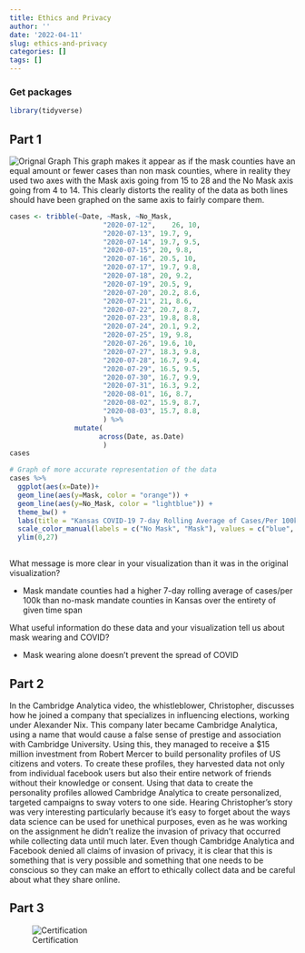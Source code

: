 ```yaml
---
title: Ethics and Privacy
author: ''
date: '2022-04-11'
slug: ethics-and-privacy
categories: []
tags: []
---
```

### Get packages
```r
library(tidyverse)
```
## Part 1

![Orignal Graph](https://raw.githubusercontent.com/thayerm/mkthayer/main/graph.png)
This graph makes it appear as if the mask counties have an equal amount or fewer cases than non mask counties, where in reality they used two axes with the Mask axis going from 15 to 28 and the No Mask axis going from 4 to 14. This clearly distorts the reality of the data as both lines should have been graphed on the same axis to fairly compare them.

```r
cases <- tribble(~Date, ~Mask, ~No_Mask,
                       "2020-07-12",    26, 10,
                       "2020-07-13", 19.7, 9,
                       "2020-07-14", 19.7, 9.5,
                       "2020-07-15", 20, 9.8,
                       "2020-07-16", 20.5, 10,
                       "2020-07-17", 19.7, 9.8,
                       "2020-07-18", 20, 9.2,
                       "2020-07-19", 20.5, 9,
                       "2020-07-20", 20.2, 8.6,
                       "2020-07-21", 21, 8.6, 
                       "2020-07-22", 20.7, 8.7, 
                       "2020-07-23", 19.8, 8.8,
                       "2020-07-24", 20.1, 9.2, 
                       "2020-07-25", 19, 9.8,
                       "2020-07-26", 19.6, 10,
                       "2020-07-27", 18.3, 9.8,
                       "2020-07-28", 16.7, 9.4,
                       "2020-07-29", 16.5, 9.5,
                       "2020-07-30", 16.7, 9.9,
                       "2020-07-31", 16.3, 9.2,
                       "2020-08-01", 16, 8.7,
                       "2020-08-02", 15.9, 8.7,
                       "2020-08-03", 15.7, 8.8,
                       ) %>%
                mutate(
                      across(Date, as.Date)
                       )
cases
```
```r
# Graph of more accurate representation of the data
cases %>%
  ggplot(aes(x=Date))+
  geom_line(aes(y=Mask, color = "orange")) +
  geom_line(aes(y=No_Mask, color = "lightblue")) +
  theme_bw() +
  labs(title = "Kansas COVID-19 7-day Rolling Average of Cases/Per 100k Population\n", color = "Legend\n") +
  scale_color_manual(labels = c("No Mask", "Mask"), values = c("blue", "orange")) +
  ylim(0,27)
  
```
What message is more clear in your visualization than it was in the original visualization?

- Mask mandate counties had a higher 7-day rolling average of cases/per 100k than no-mask mandate counties in Kansas over the entirety of given time span

What useful information do these data and your visualization tell us about mask wearing and COVID?

- Mask wearing alone doesn't prevent the spread of COVID

## Part 2
In the Cambridge Analytica video, the whistleblower, Christopher, discusses how he joined a company that specializes in influencing elections, working under Alexander Nix. This company later became Cambridge Analytica, using a name that would cause a false sense of prestige and association with Cambridge University. Using this, they managed to receive a $15 million investment from Robert Mercer to build personality profiles of US citizens and voters. To create these profiles, they harvested data not only from individual facebook users but also their entire network of friends without their knowledge or consent. Using that data to create the personality profiles allowed Cambridge Analytica to create personalized, targeted campaigns to sway voters to one side. Hearing Christopher’s story was very interesting particularly because it’s easy to forget about the ways data science can be used for unethical purposes, even as he was working on the assignment he didn’t realize the invasion of privacy that occurred while collecting data until much later. Even though Cambridge Analytica and Facebook denied all claims of invasion of privacy, it is clear that this is something that is very possible and something that one needs to be conscious so they can make an effort to ethically collect data and be careful about what they share online.



## Part 3
![Certification](https://raw.githubusercontent.com/thayerm/mkthayer/main/55fe8bcb56704f869e6957f4fd457ba2-0001.jpg)
